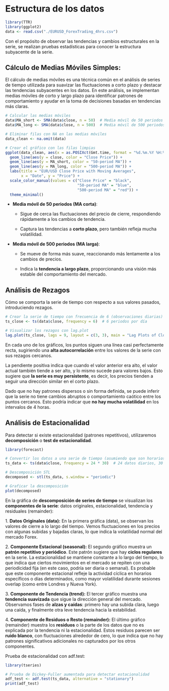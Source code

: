 # Estructura de los datos {#intro}

```r
library(TTR)
library(ggplot2)
data <- read.csv("./EURUSD_ForexTrading_4hrs.csv")
```

Con el propósito de observar las tendencias y cambios estructurales en la serie, se realizan pruebas estadísticas para conocer la estructura subyacente de la serie.

## Cálculo de Medias Móviles Simples:

El cálculo de medias móviles es una técnica común en el análisis de series de tiempo utilizada para suavizar las fluctuaciones a corto plazo y destacar las tendencias subyacentes en los datos. En este análisis, se implementan medias móviles de corto y largo plazo para identificar patrones de comportamiento y ayudar en la toma de decisiones basadas en tendencias más claras.

```r
# Calcular las medias móviles
data$MA_short <- SMA(data$close, n = 50)  # Media móvil de 50 periodos
data$MA_long <- SMA(data$close, n = 500)  # Media móvil de 500 periodos
```

```r
# Eliminar filas con NA en las medias móviles
data_clean <- na.omit(data)

# Crear el gráfico con las filas limpias
ggplot(data_clean, aes(x = as.POSIXct(Gmt.time, format = "%d.%m.%Y %H:%M:%S"))) +
  geom_line(aes(y = close, color = "Close Price")) +
  geom_line(aes(y = MA_short, color = "50-period MA")) +
  geom_line(aes(y = MA_long, color = "500-period MA")) +
  labs(title = "EUR/USD Close Price with Moving Averages",
       x = "Date", y = "Price") +
  scale_color_manual(values = c("Close Price" = "black", 
                                "50-period MA" = "blue", 
                                "500-period MA" = "red")) +
  theme_minimal()


```

-   **Media móvil de 50 periodos (MA corta)**:

    -   Sigue de cerca las fluctuaciones del precio de cierre, respondiendo rápidamente a los cambios de tendencia.

    -   Captura las tendencias a **corto plazo**, pero también refleja mucha volatilidad.

-   **Media móvil de 500 periodos (MA larga)**:

    -   Se mueve de forma más suave, reaccionando más lentamente a los cambios de precios.

    -   Indica la **tendencia a largo plazo**, proporcionando una visión más estable del comportamiento del mercado.

## Análisis de Rezagos

Cómo se comporta la serie de tiempo con respecto a sus valores pasados, introduciendo rezagos.

```r
# Crear la serie de tiempo con frecuencia de 6 (observaciones diarias)
ts_close <- ts(data$close, frequency = 6)  # 6 periodos por día
```

```r
# Visualizar los rezagos con lag.plot
lag.plot(ts_close, lags = 9, layout = c(3, 3), main = "Lag Plots of Close Prices (4-Hour Intervals)")

```

En cada uno de los gráficos, los puntos siguen una línea casi perfectamente recta, sugiriendo una **alta autocorrelación** entre los valores de la serie con sus rezagos cercanos.

La pendiente positiva indica que cuando el valor anterior era alto, el valor actual también tiende a ser alto, y lo mismo sucede para valores bajos. Esto sugiere que **la serie es muy persistente**, es decir, los precios tienden a seguir una dirección similar en el corto plazo.

Dado que no hay patrones dispersos o sin forma definida, se puede inferir que la serie no tiene cambios abruptos o comportamiento caótico entre los puntos cercanos. Esto podría indicar que **no hay mucha volatilidad** en los intervalos de 4 horas.

## Análisis de Estacionalidad

Para detectar si existe estacionalidad (patrones repetitivos), utilizaremos **decomposición** o **test de estacionalidad**.

```r
library(forecast)

# Convertir los datos a una serie de tiempo (asumiendo que son horarios)
ts_data <- ts(data$close, frequency = 24 * 30)  # 24 datos diarios, 30 días al mes

# Descomposición STL
decomposed <- stl(ts_data, s.window = "periodic")

# Graficar la descomposición
plot(decomposed)

```

En la gráfica de **descomposición de series de tiempo** se visualizan los **componentes de la serie**: datos originales, estacionalidad, tendencia y residuales (remainder):

1\. **Datos Originales (data):** En la primera gráfica (data), se observan los valores de cierre a lo largo del tiempo. Vemos fluctuaciones en los precios con algunas subidas y bajadas claras, lo que indica la volatilidad normal del mercado Forex.

2\. **Componente Estacional (seasonal):** El segundo gráfico muestra un **patrón repetitivo y periódico**. Este patrón sugiere que hay **ciclos regulares** en la serie. La estacionalidad se mantiene constante a lo largo del tiempo, lo que indica que ciertos movimientos en el mercado se repiten con una periodicidad fija (en este caso, podría ser diaria o semanal). Es probable que este componente estacional refleje la actividad cíclica en horarios específicos o días determinados, como mayor volatilidad durante sesiones overlap (como entre Londres y Nueva York).

3\. **Componente de Tendencia (trend):** El tercer gráfico muestra una **tendencia suavizada** que sigue la dirección general del mercado. Observamos fases de **alzas y caídas**: primero hay una subida clara, luego una caída, y finalmente otra leve tendencia hacia la estabilidad.

4\. **Componente de Residuos o Resto (remainder):** El último gráfico (remainder) muestra los **residuos** o la parte de los datos que no es explicada por la tendencia ni la estacionalidad. Estos residuos parecen ser **ruido blanco**, con fluctuaciones alrededor de cero, lo que indica que no hay patrones significativos adicionales no capturados por los otros componentes.

Prueba de estacionalidad con adf.test:

```r
library(tseries)

# Prueba de Dickey-Fuller aumentada para detectar estacionalidad
adf_test <- adf.test(ts_data, alternative = "stationary")
print(adf_test)

```
